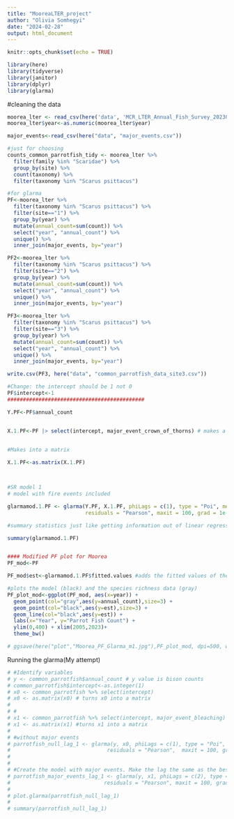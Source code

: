 ```yaml
---
title: "MooreaLTER_project"
author: "Olivia Somhegyi"
date: "2024-02-28"
output: html_document
---
```


```r
knitr::opts_chunk$set(echo = TRUE)

library(here)
library(tidyverse)
library(janitor)
library(dplyr)
library(glarma)
```

#cleaning the data
```r
moorea_lter <- read_csv(here('data', 'MCR_LTER_Annual_Fish_Survey_20230615.csv')) %>% clean_names()
moorea_lter$year<-as.numeric(moorea_lter$year)

major_events<-read_csv(here("data", "major_events.csv")) 

#just for choosing
counts_common_parrotfish_tidy <- moorea_lter %>% 
  filter(family %in% "Scaridae") %>% 
  group_by(site) %>% 
  count(taxonomy) %>% 
  filter(taxonomy %in% "Scarus psittacus")

#for glarma
PF<-moorea_lter %>% 
  filter(taxonomy %in% "Scarus psittacus") %>% 
  filter(site=="1") %>% 
  group_by(year) %>% 
  mutate(annual_count=sum(count)) %>% 
  select("year", "annual_count") %>% 
  unique() %>% 
  inner_join(major_events, by="year")

PF2<-moorea_lter %>% 
  filter(taxonomy %in% "Scarus psittacus") %>% 
  filter(site=="2") %>% 
  group_by(year) %>% 
  mutate(annual_count=sum(count)) %>% 
  select("year", "annual_count") %>% 
  unique() %>% 
  inner_join(major_events, by="year")

PF3<-moorea_lter %>% 
  filter(taxonomy %in% "Scarus psittacus") %>% 
  filter(site=="3") %>% 
  group_by(year) %>% 
  mutate(annual_count=sum(count)) %>% 
  select("year", "annual_count") %>% 
  unique() %>% 
  inner_join(major_events, by="year")

write.csv(PF3, here("data", "common_parrotfish_data_site3.csv"))
```

```r
#Change: the intercept should be 1 not 0
PF$intercept<-1
############################################

Y.PF<-PF$annual_count


X.1.PF<-PF |> select(intercept, major_event_crown_of_thorns) # makes a model with crown of thorns event and intercept (1)

  
#Makes into a matrix

X.1.PF<-as.matrix(X.1.PF)



#SR model 1
# model with fire events included

glarmamod.1.PF <- glarma(Y.PF, X.1.PF, phiLags = c(1), type = "Poi", method = "FS",
                         residuals = "Pearson", maxit = 100, grad = 1e-6)

#summary statistics just like getting information out of linear regression

summary(glarmamod.1.PF)


#### Modified PF plot for Moorea
PF_mod<-PF

PF_mod$est<-glarmamod.1.PF$fitted.values #adds the fitted values of the GLARMA model to the data

#plots the model (black) and the species richness data (gray)
PF_plot_mod<-ggplot(PF_mod, aes(x=year)) + 
  geom_point(col="gray",aes(y=annual_count),size=3) + 
  geom_point(col="black",aes(y=est),size=3) +
  geom_line(col="black",aes(y=est)) +
  labs(x="Year", y="Parrot Fish Count") +
  ylim(0,400) + xlim(2005,2023)+
  theme_bw()

# ggsave(here("plot","Moorea_PF_Glarma_m1.jpg"),PF_plot_mod, dpi=500, width=6, height=3, unit="in")


```




Running the glarma(My attempt)
```r
# #Identify variables
# y <- common_parrotfish$annual_count # y value is bison counts
# common_parrotfish$intercept<-as.integer(1)
# x0 <- common_parrotfish %>% select(intercept) 
# x0 <- as.matrix(x0) # turns x0 into a matrix 
# 
# #
# x1 <- common_parrotfish %>% select(intercept, major_event_bleaching) # x1 explanatory variables, presence of major events
# x1 <- as.matrix(x1) #turns x1 into a matrix
# 
# #without major events
# parrotfish_null_lag_1 <- glarma(y, x0, phiLags = c(1), type = "Poi", method = "NR",
#                               residuals = "Pearson",  maxit = 100, grad = 1e-6)
# 
# 
# #Create the model with major events. Make the lag the same as the best fit model from question 2 
# parrotfish_major_events_lag_1 <- glarma(y, x1, phiLags = c(2), type = "Poi", method = "NR", 
#                              residuals = "Pearson", maxit = 100, grad = 1e-6)
# 
# plot.glarma(parrotfish_null_lag_1)
# 
# summary(parrotfish_null_lag_1)
```



```r

```






